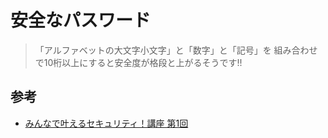 # 安全なパスワード

> 「アルファベットの大文字小文字」と「数字」と「記号」を
> 組み合わせで10桁以上にすると安全度が格段と上がるそうです!!

## 参考

<ul>
  <li>
    <a
      target="_blank"
      href="https://www.youtube.com/watch?v=SuwgnzFwizk&t=252s"
    >
      みんなで叶えるセキュリティ！講座 第1回
    </a>
  </li>
</ul>
